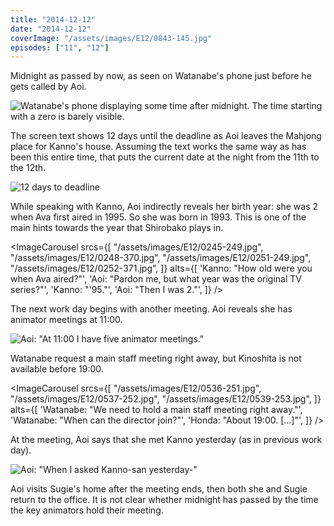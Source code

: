 ```yaml
---
title: "2014-12-12"
date: "2014-12-12"
coverImage: "/assets/images/E12/0843-145.jpg"
episodes: ["11", "12"]
---
```


Midnight as passed by now, as seen on Watanabe's phone just before he gets called by Aoi.

![Watanabe's phone displaying some time after midnight. The time starting with a zero is barely visible.](/assets/images/E11/2116-563.jpg)

The screen text shows 12 days until the deadline as Aoi leaves the Mahjong place for Kanno's house. Assuming the text works the same way as has been this entire time, that puts the current date at the night from the 11th to the 12th.

![12 days to deadline](/assets/images/E11/2258-563.jpg)

While speaking with Kanno, Aoi indirectly reveals her birth year: she was 2 when Ava first aired in 1995. So she was born in 1993. This is one of the main hints towards the year that Shirobako plays in.

<ImageCarousel
  srcs={[
    "/assets/images/E12/0245-249.jpg",
    "/assets/images/E12/0248-370.jpg",
    "/assets/images/E12/0251-249.jpg",
    "/assets/images/E12/0252-371.jpg",
  ]}
  alts={[
    'Kanno: "How old were you when Ava aired?"',
    'Aoi: "Pardon me, but what year was the original TV series?"',
    'Kanno: "\'95."',
    'Aoi: "Then I was 2."',
  ]}
/>

The next work day begins with another meeting. Aoi reveals she has animator meetings at 11:00.

![Aoi: "At 11:00 I have five animator meetings."](/assets/images/E12/0527-250.jpg)

Watanabe request a main staff meeting right away, but Kinoshita is not available before 19:00.

<ImageCarousel
  srcs={[
    "/assets/images/E12/0536-251.jpg",
    "/assets/images/E12/0537-252.jpg",
    "/assets/images/E12/0539-253.jpg",
  ]}
  alts={[
    'Watanabe: "We need to hold a main staff meeting right away."',
    'Watanabe: "When can the director join?"',
    'Honda: "About 19:00. [...]"',
  ]}
/>

At the meeting, Aoi says that she met Kanno yesterday (as in previous work day).

![Aoi: "When I asked Kanno-san yesterday-"](/assets/images/E12/0714-253.jpg)

Aoi visits Sugie's home after the meeting ends, then both she and Sugie return to the office. It is not clear whether midnight has passed by the time the key animators hold their meeting.
